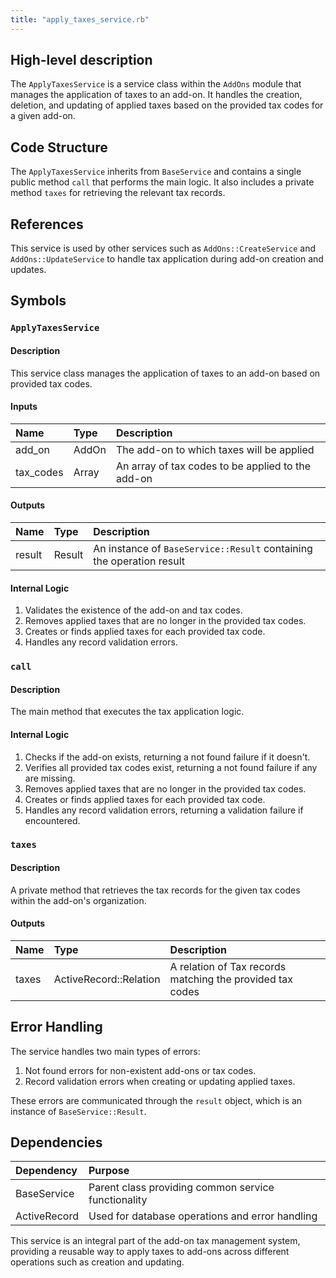 ```yaml
---
title: "apply_taxes_service.rb"
---
```


## High-level description
The `ApplyTaxesService` is a service class within the `AddOns` module that manages the application of taxes to an add-on. It handles the creation, deletion, and updating of applied taxes based on the provided tax codes for a given add-on.

## Code Structure
The `ApplyTaxesService` inherits from `BaseService` and contains a single public method `call` that performs the main logic. It also includes a private method `taxes` for retrieving the relevant tax records.

## References
This service is used by other services such as `AddOns::CreateService` and `AddOns::UpdateService` to handle tax application during add-on creation and updates.

## Symbols

### `ApplyTaxesService`
#### Description
This service class manages the application of taxes to an add-on based on provided tax codes.

#### Inputs
| Name | Type | Description |
|:-----|:-----|:------------|
| add_on | AddOn | The add-on to which taxes will be applied |
| tax_codes | Array | An array of tax codes to be applied to the add-on |

#### Outputs
| Name | Type | Description |
|:-----|:-----|:------------|
| result | Result | An instance of `BaseService::Result` containing the operation result |

#### Internal Logic
1. Validates the existence of the add-on and tax codes.
2. Removes applied taxes that are no longer in the provided tax codes.
3. Creates or finds applied taxes for each provided tax code.
4. Handles any record validation errors.

### `call`
#### Description
The main method that executes the tax application logic.

#### Internal Logic
1. Checks if the add-on exists, returning a not found failure if it doesn't.
2. Verifies all provided tax codes exist, returning a not found failure if any are missing.
3. Removes applied taxes that are no longer in the provided tax codes.
4. Creates or finds applied taxes for each provided tax code.
5. Handles any record validation errors, returning a validation failure if encountered.

### `taxes`
#### Description
A private method that retrieves the tax records for the given tax codes within the add-on's organization.

#### Outputs
| Name | Type | Description |
|:-----|:-----|:------------|
| taxes | ActiveRecord::Relation | A relation of Tax records matching the provided tax codes |

## Error Handling
The service handles two main types of errors:
1. Not found errors for non-existent add-ons or tax codes.
2. Record validation errors when creating or updating applied taxes.

These errors are communicated through the `result` object, which is an instance of `BaseService::Result`.

## Dependencies
| Dependency | Purpose |
|:-----------|:--------|
| BaseService | Parent class providing common service functionality |
| ActiveRecord | Used for database operations and error handling |

This service is an integral part of the add-on tax management system, providing a reusable way to apply taxes to add-ons across different operations such as creation and updating.